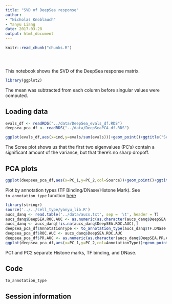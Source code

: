 ```yaml
---
title: "SVD of DeepSea response"
author: 
- "Nicholas Knoblauch"
- Yanyu Liang
date: 2017-03-28
output: html_document
---
```


<!-- The file analysis/chunks.R contains chunks that define default settings
shared across the workflowr files. -->
```r
knitr::read_chunk("chunks.R")
```

<!-- Update knitr chunk options -->
```r
```

<!-- Insert the date the file was last updated -->
```r
```

<!-- Insert the code version (Git commit SHA1) if Git repository exists and R
 package git2r is installed -->
```r
```




<!-- Add your analysis here -->

This notebook shows the SVD of the DeepSea response matrix.

```r
library(ggplot2)
```


The mean was subtracted from each column before singular values were computed.


## Loading data
```r
evals_df <- readRDS("../data/DeepSea_evals_df.RDS")
deepsea_pca_df <- readRDS("../data/DeepSeaPCA_df.RDS")
```



```r
ggplot(evals_df,aes(x=ind,y=evals/sum(evals)))+geom_point()+ggtitle("Scree plot")+xlab("Rank")+ylab("Eigenvalues")
```
The Scree plot shows us that the first two eigenvalues (PC's) contain a significant amount of the variance, but that there's no sharp dropoff.


## PCA plots

```r
ggplot(deepsea_pca_df,aes(x=PC_1,y=PC_2,col=Source))+geom_point()+ggtitle("PC 1  1 vs PC 2")
```

Plot by annotation types (TF Binding/DNase/Histone Mark). See `to_annotation_type` function [here](#code)
```r
library(stringr)
source('../../cell_type/yanyu_lib.R')
aucs_danq <- read.table('../data/aucs.txt', sep = '\t', header = T)
aucs_danq$DeepSEA.ROC.AUC <- as.numeric(as.character(aucs_danq$DeepSEA.ROC.AUC))
aucs_danq <- aucs_danq[!is.na(aucs_danq$DeepSEA.ROC.AUC),]
deepsea_pca_df$AnnotationType <- to_annotation_type(aucs_danq$TF.DNase.HistoneMark)
deepsea_pca_df$ROC.AUC <- aucs_danq$DeepSEA.ROC.AUC
deepsea_pca_df$PR.AUC <- as.numeric(as.character(aucs_danq$DeepSEA.PR.AUC))
ggplot(deepsea_pca_df,aes(x=PC_1,y=PC_2,col=AnnotationType))+geom_point()+ggtitle("PC 1  1 vs PC 2")
```

PC1 and PC2 separate Histone marks, TF binding, and DNase.

## Code {#code}

```r
to_annotation_type
```

## Session information

<!-- Insert the session information into the document -->
```r
```

